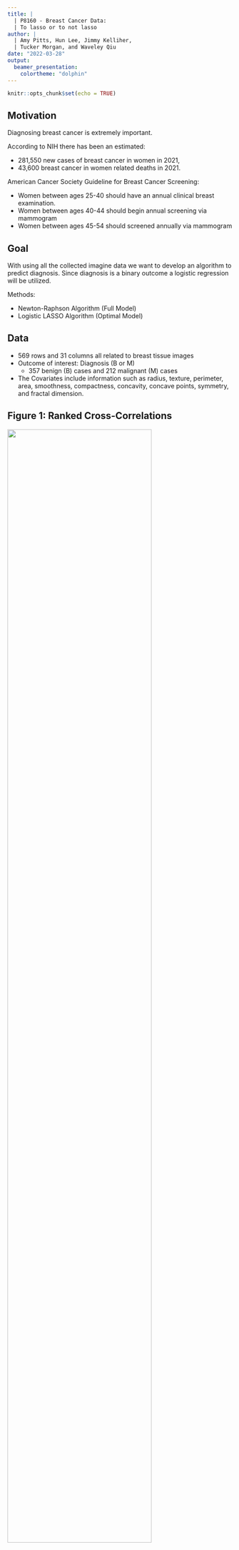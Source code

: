 ```yaml
---
title: |
  | P8160 - Breast Cancer Data:
  | To lasso or to not lasso
author: |
  | Amy Pitts, Hun Lee, Jimmy Kelliher,
  | Tucker Morgan, and Waveley Qiu
date: "2022-03-28"
output:
  beamer_presentation:
    colortheme: "dolphin"
---
```


```r
knitr::opts_chunk$set(echo = TRUE)
```

## Motivation
Diagnosing breast cancer is extremely important. 

According to NIH there has been an estimated: 

- 281,550 new cases of breast cancer in women in 2021, 
- 43,600 breast cancer in women related deaths in 2021.

American Cancer Society Guideline for Breast Cancer Screening:

- Women between ages 25-40 should have an annual clinical breast examination.
- Women between ages 40-44 should begin annual screening via mammogram
- Women between ages 45-54 should screened annually via mammogram

<!-- Using the mammography or Ultrasonography images radiologist -->

## Goal 

With using all the collected imagine data we want to develop an algorithm to predict diagnosis. 
Since diagnosis is a binary outcome a logistic regression will be utilized. 

Methods: 

- Newton-Raphson Algorithm (Full Model)
- Logistic LASSO Algorithm (Optimal Model)


## Data 

- 569 rows and 31 columns all related to breast tissue images
- Outcome of interest: Diagnosis (B or M) 
  - 357 benign (B) cases and 212 malignant (M) cases
- The Covariates include information such as radius, texture, perimeter, area, smoothness, compactness, concavity, concave points, symmetry, and fractal dimension.


## Figure 1: Ranked Cross-Correlations

![](cor_rank_no_title.png){width=80%}

## Figure 1: Ranked Cross-Correlations

![](cor_rank_firsteq.png){width=80%}

Best Representative `radius_worst` 

## Figure 1: Ranked Cross-Correlations

![](cor_rank_secondeq.png){width=80%}

Best Representative `radius_se` 


## Table 1: Remaining Variables

![Table 1](table1.png){width=45%}

<!--Talk about test and train split -->




## Full Model (Newton-Raphson)

To impliment the Newton-Raphson Method we need the likelihood, gradiant, and hessian matrix. Let
\[
\pi_i = P(Y_i=1|x_{i,1}, \dots x_{i,p})  = \frac{e^{\beta_0+\sum^{p}_{j=1}\beta_jx_{i,j}}}{1 + e^{\beta_0+\sum^{p}_{j=1}\beta_jx_{i,j}}}.
\]
<!--likelihood function:
\[ L(\mathbf{X}| \mathbf{\beta}) = \prod^n_{i=1} \left[ \pi_i^{y_i}(1-\pi_i)^{1-y_i} \right]
\] -->
**The log-likelihood:**
\[ l(\mathbf{X}| \vec{\beta}) =\sum^n_{i=1} \left[ y_i\left(\beta_0 + \sum^{p}_{j=1}\beta_jx_{i,j}  \right) - \log\left( 1 + \exp\left(\beta_0 + \sum^{p}_{j=1} \beta_jx_{i,j} \right) \right) \right]
\]
<!--
\[ l(\mathbf{X}| \vec{\beta}) =\sum^n_{i=1} \left[ y_i\left(\beta_0 + \sum^{20}_{j=1}\beta_jx_{i,j}  \right) + \log( 1 - pi_i)  \right) \right]
\]-->
**The gradient:**
\[ \nabla l(\mathbf{X}|\vec{\beta}) = \left[  \begin{matrix} \sum^n y_i-\pi_i & \sum^n x_{i,1}(y_i-\pi_i) & \dots & \sum^n x_{i,p} (y_i-\pi_i) \end{matrix}\right]^{T}_{1 \times (p+1)} 
\]
**The hessian:** produces a matrix $(p+1 \times p+1)$
\[ 
\nabla^2 l(\mathbf{X}|\vec{\beta}) = - \sum^n_{i=1} \begin{pmatrix} 1 \\ X \end{pmatrix} \begin{pmatrix} 1 & X \end{pmatrix} \pi_i (1-\pi_i)
\]

<!--
\begin{align*}
 \nabla^2 l(\mathbf{X}|\vec{\beta}) &= - \sum^n_{i=1} \begin{pmatrix} 1 \\ X \end{pmatrix} \begin{pmatrix} 1 & X \end{pmatrix} \pi_i (1-\pi_i) \\
 &= - \begin{pmatrix} 1 & X \end{pmatrix} diag( \pi_i (1-\pi_i)) \begin{pmatrix} 1 \\ X \end{pmatrix}
\end{align*}
-->


## Optimal Model (Logistic LASSO)

also going to be some math 


## Optimal Model (Logistic LASSO)

more math 

## Figure 2: 5-fold Cross Validation 
![](cv_vis.png){width=105%}

## Cross Validation Results 

Best $\lambda$ using AUC

## LASSO Coefficients

Best $\lambda$ using beta plot


## Coefficients Comparison 


## AUC 


## Discussion 



## Resources 

Cancer Stat Facts: Female Breast Cancer.  \textit{National Cancer Institute - NIH}   https://seer.cancer.gov/statfacts/html/breast.html 

American Cancer Society. (2019). Breast cancer facts & figures 2019–2020. Am Cancer Soc, 1-44.

